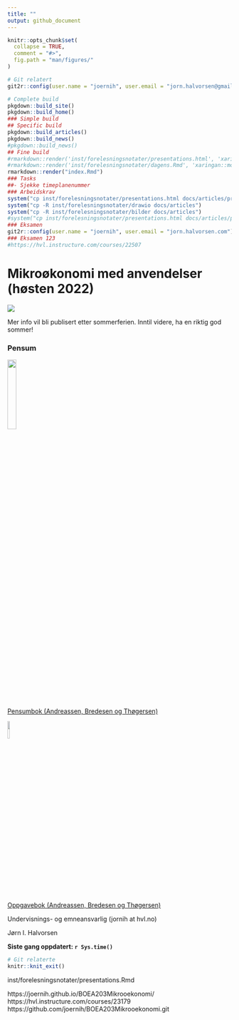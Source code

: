 ```yaml
---
title: ""
output: github_document
---
```


<!-- README.md is generated from README.Rmd. Please edit that file -->

```r
knitr::opts_chunk$set(
  collapse = TRUE,
  comment = "#>",
  fig.path = "man/figures/"
)
```

```r
# Git relatert
git2r::config(user.name = "joernih", user.email = "jorn.halvorsen@gmail.com")
```

```r
# Complete build
pkgdown::build_site()
pkgdown::build_home()
### Simple build
## Specific build
pkgdown::build_articles()
pkgdown::build_news()
#pkgdown::build_news()
## Fine build
#rmarkdown::render('inst/forelesningsnotater/presentations.html', 'xaringan::moon_reader')
#rmarkdown::render('inst/forelesningsnotater/dagens.Rmd', 'xaringan::moon_reader')
rmarkdown::render("index.Rmd")
### Tasks
##- Sjekke timeplanenummer
### Arbeidskrav
system("cp inst/forelesningsnotater/presentations.html docs/articles/presentations.html")
system("cp -R inst/forelesningsnotater/drawio docs/articles")
system("cp -R inst/forelesningsnotater/bilder docs/articles")
#system("cp inst/forelesningsnotater/presentations.html docs/articles/presentations.html")
### Eksamen
git2r::config(user.name = "joernih", user.email = "jorn.halvorsen.com")
### Eksamen 123
#https://hvl.instructure.com/courses/22507
```

# Mikroøkonomi med anvendelser (høsten 2022)

![](man/figures/abc.jpg)

Mer info vil bli publisert etter sommerferien. Inntil videre, ha en riktig god sommer!

### Pensum

![](man/figures/pensum.jpg){width=20%}
<br>
[Pensumbok (Andreassen, Bredesen og Thøgersen)](https://www.cappelendammundervisning.no/_innforing-i-mikrookonomi-9788202640521)
<br>

![](man/figures/oppgaver.jpg){width=10%}

[Oppgavebok (Andreassen, Bredesen og Thøgersen)](https://www.cappelendammundervisning.no/_innforing-i-mikrookonomi-ovingsoppgaver-med-losningsforslag-9788202656485)
<br>

Undervisnings- og emneansvarlig (jornih at hvl.no)

Jørn I. Halvorsen

**Siste gang oppdatert: `r Sys.time()`**

```r
# Git relaterte
knitr::knit_exit()
```

inst/forelesningsnotater/presentations.Rmd

https://joernih.github.io/BOEA203Mikrooekonomi/
https://hvl.instructure.com/courses/23179
https://github.com/joernih/BOEA203Mikrooekonomi.git
